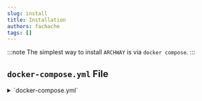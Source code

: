 ```yaml
---
slug: install
title: Installation
authors: fachache
tags: []
---
```


:::note
The simplest way to install `ARCHWAY` is via `docker compose`.
:::

## `docker-compose.yml` File

<details>
  <summary>`docker-compose.yml`</summary>
```yml title="docker-compose.yml"
version: '3.8'
services:
  archway:
    image: ghcr.io/softwarity/archway-ce:latest
    ports:
      - 8080:8080 # non HTTPS
    environment:
      MONGODB_HOST: mongodb 
      MONGODB_DB_NAME: archway
      MONGODB_USER: admin
      MONGODB_PWD: changeit

  mongodb:
    image: mongo # official image  
    environment:
      MONGO_INITDB_DATABASE: archway
      MONGO_INITDB_ROOT_USERNAME: admin
      MONGO_INITDB_ROOT_PASSWORD: changeit
```
</details>

## Project Startup

```bash
docker compose -f docker-compose.yml pull
docker compose -f docker-compose.yml up -d
```

### Launch

<a target="_blank" href="http://localhost:8080">http://localhost:8080</a>
